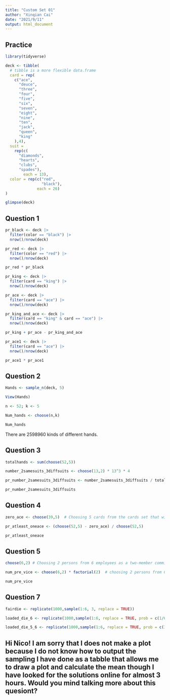 ```yaml
---
title: "Custom Set 01"
author: "Xinqian Cai"
date: "2021/9/11"
output: html_document
---
```


## Practice
```r
library(tidyverse)
```
```r
deck <- tibble(
  # tibble is a more flexible data.frame
  card = rep(
    c("ace",
      "deuce",
      "three",
      "four",
      "five",
      "six",
      "seven",
      "eight",
      "nine",
      "ten",
      "jack",
      "queen",
      "king"
    ),4),
  suit =
    rep(c(
      "diamonds", 
      "hearts", 
      "clubs", 
      "spades"),
        each = 13),
  color = rep(c("red", 
                "black"),
              each = 26)
)

glimpse(deck)
```

## Question 1
```r
pr_black <- deck |>
  filter(color == "black") |>
  nrow()/nrow(deck)

pr_red <- deck |>
  filter(color == "red") |>
  nrow()/nrow(deck)

pr_red * pr_black
```
```r
pr_king <- deck |>
  filter(card == "king") |>
  nrow()/nrow(deck)

pr_ace <- deck |>
  filter(card == "ace") |>
  nrow()/nrow(deck)

pr_king_and_ace <- deck |>
  filter(card == "king" & card == "ace") |>
  nrow()/nrow(deck)

pr_king + pr_ace - pr_king_and_ace
```
```r
pr_ace1 <- deck |>
  filter(card == "ace") |>
  nrow()/nrow(deck)

pr_ace1 * pr_ace1
```

## Question 2
```r
Hands <- sample_n(deck, 5)

View(Hands)
```
```r
n <- 52; k <- 5

Num_hands <- choose(n,k)

Num_hands
```
There are 2598960 kinds of different hands.

## Question 3 
```r
totalhands <- sum(choose(52,5))

number_2samesuits_3diffsuits <- choose(13,2) * 13^3 * 4

pr_number_2samesuits_3diffsuits <- number_2samesuits_3diffsuits / totalhands

pr_number_2samesuits_3diffsuits
```

## Question 4
```r

zero_ace <- choose(39,5)  # Choosing 5 cards from the cards set that without ace

pr_atleast_oneace <- (choose(52,5) - zero_ace) / choose(52,5)

pr_atleast_oneace
```
## Question 5
```r
choose(6,2) # Choosing 2 persons from 6 employees as a two-member committee, counting the number of ways that can form a two member committee.
```
```r
num_pre_vice <- choose(6,2) * factorial(2)  # choosing 2 persons from 6 employees as a two-member committee, counting the number of ways that can form a two member committee; order matters which means eg. (a,b) is not equal to (b,a) ; multiple the repeated ones with different order.

num_pre_vice
```
## Question 7
```r

fairdie <- replicate(1000,sample(1:6, 3, replace = TRUE))

```

```r
loaded_die_6 <- replicate(1000,sample(1:6, replace = TRUE, prob = c(1/6, 1/6, 1/6, 1/6, 1/6, 1/2) ))
```


```r
loaded_die_5_6 <- replicate(1000,sample(1:6, replace = TRUE, prob = c(1/6, 1/6, 1/6, 1/6, 1/3, 1/3) ))
```

## Hi Nico! I am sorry that I does not make a plot because I do not know how to output the sampling I have done as a tabble that allows me to draw a plot and calculate the mean though I have looked for the solutions online for almost 3 hours. Would you mind talking more about this quesiont?



